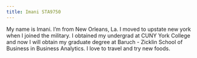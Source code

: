 ```yaml
---
title: Imani STA9750 
---
```

My name is Imani. I'm from New Orleans, La. I moved to upstate new york when I joined the military. I obtained my undergrad at CUNY York College and now I will obtain my graduate degree at Baruch - Zicklin School of Business in Business Analytics. I love to travel and try new foods.
